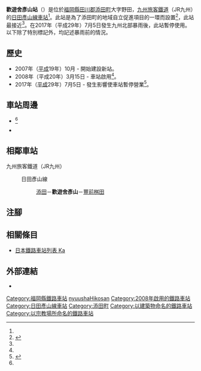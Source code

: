 {{NoteTA|G1=Transport
|T=zh-hans:欢游舍彦山站;zh-hk:歡遊舍彥山站;zh-tw:歡遊舍彥山車站;
|1=zh-hans:欢游舍彦山站;zh-hk:歡遊舍彥山站;zh-tw:歡遊舍彥山車站;
}}
{{Infobox station
|公司色 = red
|站名 = 歡遊舍彥山
|圖片 = 歓遊舎ひこさん駅 ホーム.JPG
|圖片說明 = 月台
|日文原名 = 歓遊舎ひこさん
|平假名 = かんゆうしゃひこさん
|羅馬拼音 = Kanyūsha-Hikosan
|副站名 = 
|電報略號 = カユ
|所在地 = {{JPN}}[[福岡縣|福岡縣]][[田川郡|田川郡]][[添田町|添田町]]大字野田<ref name="zeneki07">{{Cite journal|date =2012-09-23|title = 週刊JR全駅・全車両基地 |journal = 週刊JR全駅・全車両基地 |issue = 07 |page = 26 |publisher = 朝日新聞出版 |language=ja}}</ref>1347番地
|座標 = {{coord|33|32|57.16|N|130|51|34.76|E|type:railwaystation_region:JP-24|display=inline,title}}
|車站構造 = [[地面車站|地面車站]]
|月台配置 = 1面1線<ref name="zeneki07"/>
|啟用年月日 = 2008年（[[平成|平成]]20年）3月15日<ref name="zeneki07"/>
|廢站年月日 = 
|乘客人數 = 
|上下車人次 = 
|統計年度 = 
|轉車 = 
|全寬備註 = [[無人車站|無人車站]]<ref name="zeneki07"/>
|adjacent = {{Adjacent stations|system=九州旅客鐵道|line=日田彥山線|left=添田|right=豐前桝田|note-left=2.1km|note-mid=距離[[城野站_(JR九州)|城野]]41.6km|note-right=1.6km}}
}}
'''歡遊舍彥山站'''（{{jpn|j=歓遊舎ひこさん駅|hg=かんゆうしゃひこさんえき|rm=Kanyūsha-Hikosan eki|f=y}}）是位於[[福岡縣|福岡縣]][[田川郡|田川郡]][[添田町|添田町]]大字野田，[[九州旅客鐵道|九州旅客鐵道]]（JR九州）的[[日田彥山線|日田彥山線]][[鐵路車站|車站]]<ref name="zeneki07"/>。此站是為了添田町的地域自立促進項目的一環而設置<ref>{{PDFlink|[http://www.town.soeda.fukuoka.jp/contents/7d750b0a23142f0/other/7d750b0a23142f02.pdf]}}</ref>，此站最接近{{Translink|ja|道の駅歓遊舎ひこさん|道之驛歡遊舍彥山}}<ref name="zeneki07"/>。在2017年（平成29年）7月5日發生九州北部暴雨後，此站暫停使用。以下除了特別標記外，均記述暴雨前的情況。

== 歷史 ==
* 2007年（[[平成|平成]]19年）10月 - 開始建設新站。
* 2008年（平成20年）3月15日 - 車站啟用<ref name="zeneki07"/>。
* 2017年（[[平成|平成]]29年）7月5日 - 發生{{Translink|ja|平成29年7月九州北部豪雨|2017年7月九州北部暴雨}}影響使車站暫停營業<ref>{{Cite web|title=久大線(JR久大本線の鉄橋が流された大分の場所は、地図でどこ？)|url=http://dailyquery.info/170706_kagetsu-gawa/|publisher=|accessdate=2017-09-01|language=ja|archive-date=2017-09-01|archive-url=https://web.archive.org/web/20170901065122/http://dailyquery.info/170706_kagetsu-gawa/|dead-url=no}}</ref>。

== 車站周邊 ==
* {{Translink|ja|道の駅歓遊舎ひこさん|道之驛歡遊舍彥山}}<ref name="zeneki07"/>
* {{Translink|ja|福岡県道52号八女香春線|福岡縣道52號八女香春線}}

== 相鄰車站 ==
; 九州旅客鐵道（JR九州）
: {{Color|#b96f30|■}}日田彥山線
:: [[添田站|添田]]－'''歡遊舍彥山'''－[[豐前桝田站|豐前桝田]]
== 注腳 ==
{{Reflist}}
== 相關條目 ==
* [[日本鐵路車站列表_Ka|日本鐵路車站列表 Ka]]
== 外部連結 ==
* {{外部連結/JR九州車站|filename=91129230|name=歡遊舍彥山}}{{ja icon}}
{{日田彥山線}}
{{DEFAULTSORT:Kanyusha-Hikosan}}
[[Category:福岡縣鐵路車站|Category:福岡縣鐵路車站]]
[[Category:日本鐵路車站_Ka|nyuushaHikosan]]
[[Category:2008年啟用的鐵路車站|Category:2008年啟用的鐵路車站]]
[[Category:日田彥山線車站|Category:日田彥山線車站]]
[[Category:添田町|Category:添田町]]
[[Category:以建築物命名的鐵路車站|Category:以建築物命名的鐵路車站]]
[[Category:以宗教場所命名的鐵路車站|Category:以宗教場所命名的鐵路車站]]